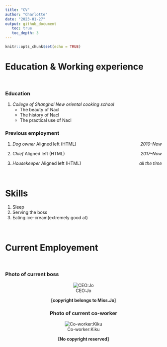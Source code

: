 ```yaml
---
title: "CV"
author: "Charlotte"
date: "2023-01-27"
output: github_document
   toc: true 
   toc_depth: 3
---
```


```r
knitr::opts_chunk$set(echo = TRUE)
```

# Education & Working experience

<br>

### Education

1. *College of Shanghai New oriental cooking school*
   + The beauty of Nacl
   + The history of Nacl
   + The practical use of Nacl

### Previous employment 
1. *Dog owner*
   Aligned left (HTML) [*2010--Now*]{style="float:right"}
   
2. *Chief*
   Aligned left (HTML) [*2017--Now*]{style="float:right"}
    
3. *Housekeeper*
   Aligned left (HTML) [*all the time*]{style="float:right"}

    
<br>

# Skills

1. Sleep
2. Serving the boss
3. Eating ice-cream(extremely good at)


<br>

# Current Employement

<br>

### Photo of current boss

  <center>![CEO:Jo](/Users/charlotte/Desktop/Screen Shot 2023-02-03 at 1.08.31 PM.png)
     <center> **[copyright belongs to Miss.Jo]** </center>


### Photo of current co-worker

<center>![Co-worker:Kiku](/Users/charlotte/Desktop/Screen Shot 2023-02-03 at 1.08.43 PM.png)
  <center> **[No copyright reserved]** </center>

